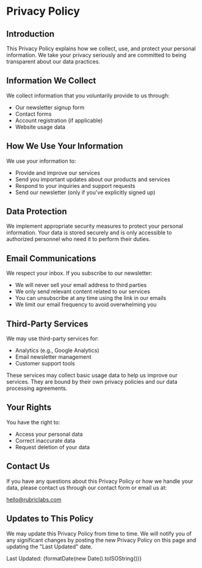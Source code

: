 
# Privacy Policy

## Introduction

This Privacy Policy explains how we collect, use, and protect your personal information. We
take your privacy seriously and are committed to being transparent about our data practices.

## Information We Collect

We collect information that you voluntarily provide to us through:

- Our newsletter signup form
- Contact forms
- Account registration (if applicable)
- Website usage data

## How We Use Your Information

We use your information to:

- Provide and improve our services
- Send you important updates about our products and services
- Respond to your inquiries and support requests
- Send our newsletter (only if you've explicitly signed up)

## Data Protection

We implement appropriate security measures to protect your personal information. Your data is
stored securely and is only accessible to authorized personnel who need it to perform their
duties.

## Email Communications

We respect your inbox. If you subscribe to our newsletter:

- We will never sell your email address to third parties
- We only send relevant content related to our services
- You can unsubscribe at any time using the link in our emails
- We limit our email frequency to avoid overwhelming you

## Third-Party Services

We may use third-party services for:

- Analytics (e.g., Google Analytics)
- Email newsletter management
- Customer support tools

These services may collect basic usage data to help us improve our services. They are bound by
their own privacy policies and our data processing agreements.

## Your Rights

You have the right to:

- Access your personal data
- Correct inaccurate data
- Request deletion of your data

## Contact Us

If you have any questions about this Privacy Policy or how we handle your data, please contact
us through our contact form or email us at:

<Copiable variant="link" className="text-secondary" content="hello@rubriclabs.com">hello@rubriclabs.com</Copiable>

## Updates to This Policy

We may update this Privacy Policy from time to time. We will notify you of any significant
changes by posting the new Privacy Policy on this page and updating the "Last Updated" date.

<p className='text-sm'>Last Updated: {formatDate(new Date().toISOString())}</p>
